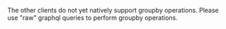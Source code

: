 

<Tabs groupId="languages">
<TabItem value="py" label="Python">
  <FilteredTextBlock
    text={PyCode}
    startMarker="START GroupByExample"
    endMarker="END GroupByExample"
    language="py"
  />
</TabItem>
<TabItem value="gql" label="Raw GraphQL">

  The other clients do not yet natively support groupby operations. Please use "raw" graphql queries to perform groupby operations.

  <FilteredTextBlock
    text={PyCodeV3}
    startMarker="START GroupByExampleGQL"
    endMarker="END GroupByExampleGQL"
    language="graphql"
  />
</TabItem>
</Tabs>
